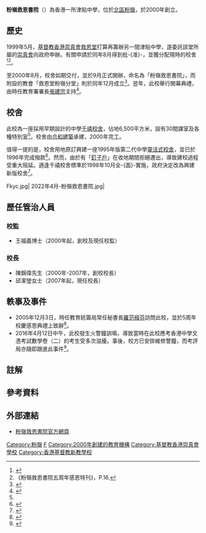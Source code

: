 {{distinguish|救恩書院}}
{{pp-vandalism|expiry=2022-08-29T04:11:07+00:00|small=yes}}
{{Infobox_School 
| name = 粉嶺救恩書院<br>Fanling Kau Yan College
| image = [[File:FKYC_sb.png|180px]]<br>[[File:Fanling_Kau_Yan_College.jpg|280px]]
| caption = 
| established = 2000年
| closed = 
| type = 津貼男女中學
| language = 中文為主
| school_sponsoring_body = [[基督教香港崇真會|基督教香港崇真會]]
| founder = 
| grades =  中一至中六
| superintendent = 王福義博士
| principal = 邱潔瑩女士
| vice_principal = 	潘淑君女士、趙鴻興先生、黃華駿先生
| enrollment = 843人{{notetag|2021/22年度<ref>[https://www.fkyc.edu.hk/01_SchoolAdministration/03_PlanningReporting/2122_report/2021-2022%E5%85%A8%E6%96%B9%E4%BD%8D%E5%AD%B8%E7%BF%92%E6%B4%A5%E8%B2%BC%E8%A8%88%E5%8A%83%E6%9B%B8.pdf 粉嶺救恩書院-2021/22年度全方位學習津貼計劃]</ref>}}
| faculty = 66人{{notetag|2021/22年度<ref name=chsc>[https://www.chsc.hk/ssp2021/sch_detail.php?li_id=2&lang_id=2&chg_district_id=1&sch_id=85&return_page=sch_list.php%3Flang_id%3D2%26chg_district_id%3D1%26search_mode%3D%26frmMode%3Dpagebreak%26sort_id%3D-1%26district_id%3D12 中學概覽2021-粉嶺救恩書院]</ref>}}
| staff = 
| magazine = 
| religion = 基督教
| motto = 信、望、愛
| house = 
| location = {{HKG}}[[新界|新界]][[粉嶺|粉嶺]]欣盛-{里}-3號
| website = http://www.fkyc.edu.hk
| area = 6,500平方米
}}

'''粉嶺救恩書院'''（{{lang-en|Fanling Kau Yan College}}）為香港一所津貼中學，位於[[北區_(香港)|北區]][[粉嶺|粉嶺]]，於2000年創立。

== 歷史 ==
1999年5月，[[基督教香港崇真會救恩堂|基督教香港崇真會救恩堂]]打算再籌辦另一間津貼中學，遂委託該堂所屬的[[基督教香港崇真會|崇真會]]向政府申辦。有關申請於同年8月得到批-{准}-，並獲分配現時的校舍<ref>{{cite web|url=https://www.edb.gov.hk/attachment/tc/sch-admin/sch-premises-info/allocation-of-sch/sae-result/result99-c.pdf|title=1999年校舍分配工作結果|date=1999-08|accessdate=2022-03-08|work=教育局}}</ref><ref>《粉嶺救恩書院五周年感恩特刊》，P.16.</ref>。

至2000年8月，校舍如期交付，並於9月正式開辦，命名為「粉嶺救恩書院」，而附設的教會「救恩堂粉嶺分堂」則於同年12月成立<ref>{{cite web|url=https://www.kyc.org.hk/history.php#stage-4|title=教會簡史|work=基督教香港崇真會救恩堂|accessdate=2022-03-09}}</ref>。翌年，此校舉行開幕典禮，由時任教育署署長[[張建宗|張建宗]]主持<ref>{{cite news|url=https://www.info.gov.hk/gia/general/201105/28/P201105270204.htm|title=勞工及福利局局長出席粉嶺救恩書院二○一一年中七畢業典禮的致辭全文|work=政府新聞公報|date=2011-05-28|accessdate=2022-03-09}}</ref>。

== 校舍 ==
此校為一座採用早期設計的中學[[千禧校舍|千禧校舍]]，佔地6,500平方米，設有30間課室及各種特別室<ref name=chsc/>。校舍由[[合和實業|合和建築]]承建，2000年完工。

值得一提的是，校舍用地原訂興建一座1995年版第二代中學[[靈活式校舍|靈活式校舍]]，並已於1996年完成撥款<ref>{{cite web|url=https://www.legco.gov.hk/yr96-97/chinese/fc/pwsc/papers/pw201167.htm|work=立法局工務小組委員會|title=粉嶺40區一座中學|date=1996-11-20|accessdate=2022-03-09}}</ref>。然而，由於有「[[釘子戶|釘子戶]]」在收地期間拒絕遷出，導致建校過程受重大阻延。適逢千禧校舍標準於1998年10月全-{面}-實施，政府決定改為興建新版校舍<ref>{{cite web|url=https://www.legco.gov.hk/yr98-99/chinese/fc/pwsc/papers/pw161254.htm|work=立法會工務小組委員會|title=粉嶺40區一座設有30間課室的中學|date=1998-12-16|accessdate=2022-03-09}}</ref>。

<gallery>
Fkyc.jpg|
2022年4月-粉嶺救恩書院.jpg|
</gallery>

==歷任管治人員==
=== 校監 ===
*王福義博士（2000年起，創校及現任校監）

=== 校長 ===
*陳錦偉先生（2000年-2007年，創校校長）
*邱潔瑩女士（2007年起，現任校長）

==軼事及事件==
*2005年12月3日，時任教育統籌局常任秘書長[[羅范椒芬|羅范椒芬]]訪問此校，並於5周年校慶感恩典禮上致辭<ref>{{cite web|url=https://www.edb.gov.hk/tc/about-edb/press/speeches/psed/20051206132321.html|title=粉嶺救恩書院五周年感恩典禮致辭全文|work=教育統籌局|date=2005-12-03|accessdate=2022-03-09}}</ref>。
*2016年4月12日中午，此校發生火警鐘誤鳴，導致當時在此校應考香港中學文憑考試數學卷（二）的考生受多次滋擾。事後，校方已安排維修警鐘，而考評局亦隨即跟進此事件<ref>{{cite news|url=https://hk.on.cc/hk/bkn/cnt/news/20160412/bkn-20160412153553056-0412_00822_001.html|title=粉嶺救恩試場警鐘誤鳴19分鐘　178考生嚇窒|work=東方日報|date=2016-04-12|accessdate=2022-03-09}}</ref>。

==註解==
{{notefoot}}

==參考資料==
{{reflist}}

==外部連結==
*[http://www.fkyc.edu.hk 粉嶺救恩書院官方網頁]

[[Category:粉嶺|Category:粉嶺]]
[[Category:北區中學_(香港)|F]]
[[Category:2000年創建的教育機構|Category:2000年創建的教育機構]]
[[Category:基督教香港崇真會學校|Category:基督教香港崇真會學校]]
[[Category:香港基督教新教學校|Category:香港基督教新教學校]]